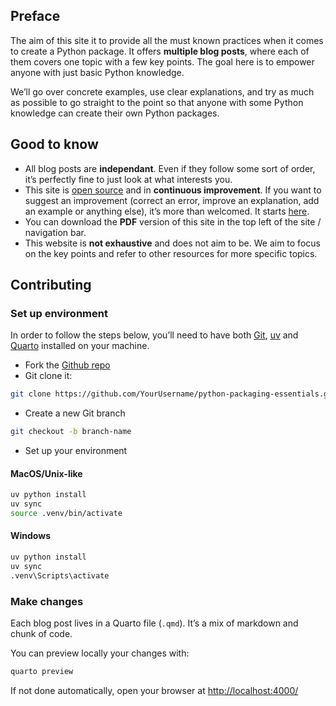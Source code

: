 


## Preface {.unnumbered}

The aim of this site it to provide all the must known practices when it comes to create a Python package. It offers **multiple blog posts**, where each of them covers one topic with a few key points. The goal here is to empower anyone with just basic Python knowledge.

We'll go over concrete examples, use clear explanations, and try as much as possible to go straight to the point so that anyone with some Python knowledge can create their own Python packages.

## Good to know {.unnumbered}

- All blog posts are **independant**. Even if they follow some sort of order, it's perfectly fine to just look at what interests you.
- This site is [open source](https://github.com/yellow-sunflower/python-packaging-essentials/) and in **continuous improvement**.  If you want to suggest an improvement (correct an error, improve an explanation, add an example or anything else), it's more than welcomed. It starts [here](#contributing).
- You can download the **PDF** version of this site in the top left of the site / navigation bar.
- This website is **not exhaustive** and does not aim to be. We aim to focus on the key points and refer to other resources for more specific topics.

## Contributing {.unnumbered}

### Set up environment

In order to follow the steps below, you'll need to have both [Git](https://git-scm.com/downloads), [uv](https://docs.astral.sh/uv/getting-started/installation/) and [Quarto](https://quarto.org/) installed on your machine.

- Fork the [Github repo](https://github.com/yellow-sunflower/python-packaging-essentials/)
- Git clone it:

```bash
git clone https://github.com/YourUsername/python-packaging-essentials.git
```

- Create a new Git branch

```bash
git checkout -b branch-name
```

- Set up your environment

::: {.panel-tabset}

#### MacOS/Unix-like

```bash
uv python install
uv sync
source .venv/bin/activate
```

#### Windows

```bash
uv python install
uv sync
.venv\Scripts\activate
```

:::

### Make changes

Each blog post lives in a Quarto file (`.qmd`). It's a mix of markdown and chunk of code.

You can preview locally your changes with:

```bash
quarto preview
```

If not done automatically, open your browser at [http://localhost:4000/](http://localhost:4000/)